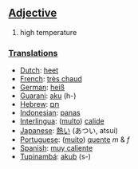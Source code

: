 ==[[Adjective]]==
#high temperature

===[[Translation]]s===
*[[Dutch]]: [[heet]]
*[[French]]: [[très chaud]]
*[[German]]: [[heiß]]
*[[Guarani]]: [[aku]] (h-)
*[[Hebrew]]: [[חם]]
*[[Indonesian]]: [[panas]]
*[[Interlingua]]: ([[multo]]) [[calide]]
*[[Japanese]]: [[熱い]] (あつい, atsui)
*[[Portuguese]]: ([[muito]]) [[quente]] ''m'' & ''f''
*[[Spanish]]: [[muy caliente]]
*[[Tupinambá]]: [[akub]] (s-)